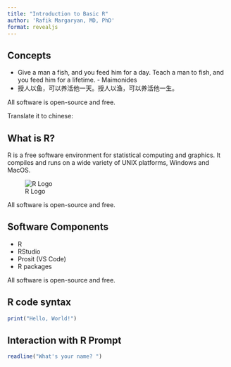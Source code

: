 ```yaml
---
title: "Introduction to Basic R"
author: 'Rafik Margaryan, MD, PhD'
format: revealjs
---
```

## Concepts
- Give a man a fish, and you feed him for a day. Teach a man to fish, and you feed him for a lifetime. - Maimonides
- 授人以鱼，可以养活他一天。授人以渔，可以养活他一生。

::: aside
All software is open-source and free.
:::

::: {.notes}
Translate it to chinese: 
:::

## What is R?
R is a free software environment for statistical computing and graphics. It compiles and runs on a wide variety of UNIX platforms, Windows and MacOS.

![R Logo](/images/Rlogo.png)


::: aside
All software is open-source and free.
:::


## Software Components

- R
- RStudio
- Prosit (VS Code)
- R packages

::: aside
All software is open-source and free.
:::

## R code syntax

```.r
print("Hello, World!")
```

## Interaction with R Prompt

```.r
readline("What's your name? ")
```